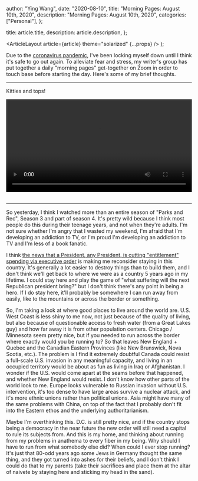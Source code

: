 
  author: "Ying Wang",
  date: "2020-08-10",
  title: "Morning Pages: August 10th, 2020",
  description: "Morning Pages: August 10th, 2020",
  categories: ["Personal"],
};

  title: article.title,
  description: article.description,
};

  <ArticleLayout article={article} theme="solarized" {...props} />
);

Due to the [coronavirus
pandemic](https://en.wikipedia.org/wiki/2019-20_coronavirus_pandemic), I've been
locking myself down until I think it's safe to go out again. To alleviate fear
and stress, my writer's group has put together a daily "morning pages"
get-together on Zoom in order to touch base before starting the day. Here's some
of my brief thoughts.

---

Kitties and tops!

<!-- https://stackoverflow.com/a/26276254 -->

<video style="width: 100%; width: -moz-available; width: -webkit-fill-available; width: fill-available; max-width: 100%;" controls>
    <source src="/video/posts/2020/08/10/morning_pages.mp4" type="video/mp4">
    Your browser does not support HTML5 video.
</video>
<br/>
<br/>

---

So yesterday, I think I watched more than an entire season of "Parks and Rec",
Season 3 and part of season 4. It's pretty wild because I think most people do
this during their teenage years, and not when they're adults. I'm not sure
whether I'm angry that I wasted my weekend, I'm afraid that I'm developing an
addiction to TV, or I'm proud I'm developing an addiction to TV and I'm less of
a book fanatic.

I think [the news that a President, any President, is cutting "entitlement"
spending via executive
order](https://boston.cbslocal.com/2020/08/08/coronavirus-donald-trump-executive-order-ayanna-pressley-elizabeth-warren/)
is making me reconsider staying in this country. It's generally a lot easier to
destroy things than to build them, and I don't think we'll get back to where we
were as a country 5 years ago in my lifetime. I could stay here and play the
game of "what suffering will the next Republican president bring?" but I don't
think there's any point in being a hero. If I do stay here, it'll probably be
somewhere I can run away from easily, like to the mountains or across the border
or something.

So, I'm taking a look at where good places to live around the world are. U.S.
West Coast is less shiny to me now, not just because of the quality of living,
but also because of questionable access to fresh water (from a Great Lakes guy)
and how far away it is from other population centers. Chicago / Minnesota seem
pretty nice, but if you needed to run across the border where exactly would you
be running to? So that leaves New England + Quebec and the Canadian Eastern
Provinces (like New Brunswick, Nova Scotia, etc.). The problem is I find it
extremely doubtful Canada could resist a full-scale U.S. invasion in any
meaningful capacity, and living in an occupied territory would be about as fun
as living in Iraq or Afghanistan. I wonder if the U.S. would come apart at the
seams before that happened, and whether New England would resist. I don't know
how other parts of the world look to me. Europe looks vulnerable to Russian
invasion without U.S. intervention, it's too dense to have large areas survive a
nuclear attack, and it's more ethnic unions rather than political unions. Asia
might have many of the same problems with China, on top of the fact that I
probably don't fit into the Eastern ethos and the underlying authoritarianism.

Maybe I'm overthinking this. D.C. is still pretty nice, and if the country stops
being a democracy in the near future the new order will still need a capital to
rule its subjects from. And this is my home, and thinking about running from my
problems in anathema to every fiber in my being. Why should I have to run from
what somebody else did? When could I ever stop running? It's just that 80-odd
years ago some Jews in Germany thought the same thing, and they got turned into
ashes for their beliefs, and I don't think I could do that to my parents (take
their sacrifices and place them at the altar of naivete by staying here and
sticking my head in the sand).
